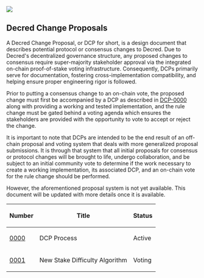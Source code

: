 <img src="./readme-imgs/decredlogo.png" />

==Decred Change Proposals==

A Decred Change Proposal, or DCP for short, is a design document that describes
potential protocol or consensus changes to Decred.  Due to Decred's
decentralized governance structure, any proposed changes to consensus require
super-majority stakeholder approval via the integrated on-chain proof-of-stake
voting infrastructure.  Consequently, DCPs primarily serve for documentation,
fostering cross-implementation compatibility, and helping ensure proper
engineering rigor is followed.

Prior to putting a consensus change to an on-chain vote, the proposed change
must first be accompanied by a DCP as described in [[./dcp-0000/dcp-0000.mediawiki|DCP-0000]]
along with providing a working and tested implementation, and the rule change
must be gated behind a voting agenda which ensures the stakeholders are
provided with the opportunity to vote to accept or reject the change.

It is important to note that DCPs are intended to be the end result of an
off-chain proposal and voting system that deals with more generalized proposal
submissions.  It is through that system that all initial proposals for consensus
or protocol changes will be brought to life, undergo collaboration, and be
subject to an initial community vote to determine if the work necessary to
create a working implementation, its associated DCP, and an on-chain vote for
the rule change should be performed.

However, the aforementioned proposal system is not yet available.  This document
will be updated with more details once it is available.

{|class="wikitable sortable" style="width: auto; text-align: center;"
!Number!!Title!!Status
|-
|[[./dcp-0000/dcp-0000.mediawiki|0000]]||DCP Process||Active
|-
|[[./dcp-0001/dcp-0001.mediawiki|0001]]||New Stake Difficulty Algorithm||Voting
|}
